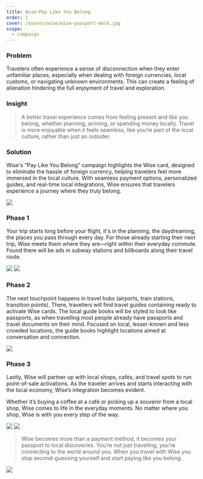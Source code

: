 ```yaml
---
title: Wise—Pay Like You Belong
order: 1
cover: /assets/wise/wise-passport-mock.jpg
scope:
  - campaign
---
```


### Problem

Travelers often experience a sense of disconnection when they enter unfamiliar places, especially when dealing with foreign currencies, local customs, or navigating unknown environments. This can create a feeling of alienation hindering the full enjoyment of travel and exploration.

### Insight

> A better travel experience comes from feeling present and like you belong, whether planning, arriving, or spending money locally. Travel is more enjoyable when it feels seamless, like you’re part of the local culture, rather than just an outsider.

### Solution

Wise's "Pay Like You Belong" campaign highlights the Wise card, designed to eliminate the hassle of foreign currency, helping travelers feel more immersed in the local culture. With seamless payment options, personalized guides, and real-time local integrations, Wise ensures that travelers experience a journey where they truly belong.

![](/assets/wise/subway-3-poster-mock.jpg)

### Phase 1

Your trip starts long before your flight, it's in the planning, the daydreaming, the places you pass through every day. For those already starting their next trip, Wise meets them where they are—right within their everyday commute. Found there will be ads in subway stations and billboards along their travel route.

![](/assets/wise/triposter-ooh.jpg)
![](/assets/wise/traffic-billboard-mock.jpg)

### Phase 2

The next touchpoint happens in travel hubs (airports, train stations, transition points). There, travellers will find travel guides containing ready to activate Wise cards. The local guide books will be styled to look like passports, as when travelling most people already have passports and travel documents on their mind. Focused on local, lesser-known and less crowded locations, the guide books highlight locations aimed at conversation and connection.

![](/assets/wise/wise-passport-mock.jpg)

### Phase 3

Lastly, Wise will partner up with local shops, cafés, and travel spots to run point-of-sale activations. As the traveler arrives and starts interacting with the local economy, Wise’s integration becomes evident.

Whether it’s buying a coffee at a café or picking up a souvenir from a local shop, Wise comes to life in the everyday moments. No matter where you shop, Wise is with you every step of the way.

![](/assets/wise/cash-register-mock.jpeg)
![](/assets/wise/wise-instore-mock.jpg)

> Wise becomes more than a payment method, it becomes your passport to local discoveries. You’re not just travelling, you're connecting to the world around you. When you travel with Wise you stop second-guessing yourself and start paying like you belong.

![](/assets/wise/atm-skin.jpg)
